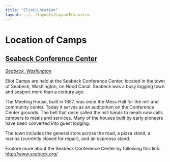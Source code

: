 ```yaml
---
title: "Eliot|Location"
layout: ../../layouts/LayoutMdx.astro
---
```


# Location of Camps

## [Seabeck Conference Center](http://www.seabeck.org/)

*[Seabeck, Washington](https://en.wikipedia.org/wiki/Seabeck,_Washington)*

Eliot Camps are held at the Seabeck Conference Center, 
located in the town of Seabeck, Washington, on Hood Canal. 
Seabeck was a busy logging town and seaport more than a century ago.

The Meeting House, built in 1857, was once the Mess Hall 
for the mill and community center. Today it serves as an 
auditorium on the Conference Center grounds. The bell that 
once called the mill hands to meals now calls campers to 
meals and services. Many of the houses built by early pioneers 
have been converted into guest lodging.

The town includes the general store across the road, a pizza 
stand, a marina (currently closed for repair), and an espresso stand.

Explore more about the Seabeck Conference Center by 
following this link: http://www.seabeck.org/